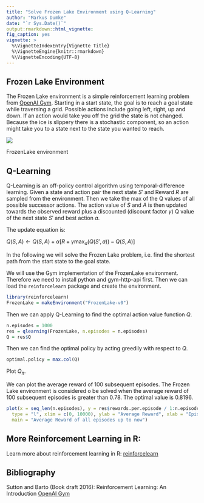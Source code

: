 ```yaml
---
title: "Solve Frozen Lake Environment using Q-Learning"
author: "Markus Dumke"
date: "`r Sys.Date()`"
output:rmarkdown::html_vignette:
fig_caption: yes
vignette: >
  %\VignetteIndexEntry{Vignette Title}
  %\VignetteEngine{knitr::rmarkdown}
  %\VignetteEncoding{UTF-8}
---
```

  
## Frozen Lake Environment
  
The Frozen Lake environment is a simple reinforcement learning problem
from [OpenAI Gym](https://gym.openai.com/envs/FrozenLake-v0). 
Starting in a start state, the goal is to reach a goal state 
while traversing a grid. Possible actions include going left, right, up and down. 
If an action would take you off the grid the state is not changed.
Because the ice is slippery there is a stochastic component, so an action might 
take you to a state next to the state you wanted to reach.

<div class="figure">
<img src="frozenlake.jpg"/>
<p class="caption">FrozenLake environment</p>
</div>

## Q-Learning

Q-Learning is an off-policy control algorithm using temporal-difference learning. Given a state and action pair the next state $S'$ and Reward $R$ are sampled from the environment. Then we take the max of the Q values of all possible successor actions. The action value of $S$ and $A$ is then updated towards the observed reward plus a discounted (discount factor $\gamma$) Q value of the next state $S'$ and best action $a$.

The update equation is: 

$Q(S, A) \leftarrow  Q(S, A) + \alpha[R + \gamma \max_a(Q(S', a)) - Q(S, A)]$

In the following we will solve the Frozen Lake problem, i.e. find the shortest path from the start state to the goal state. 

We will use the Gym implementation of the FrozenLake environment. Therefore we need to install python and gym-http-api first. Then we can load the `reinforcelearn` package and create the environment.

```r
library(reinforcelearn)
FrozenLake = makeEnvironment("FrozenLake-v0")
```

Then we can apply Q-Learning to find the optimal action value function $Q$.

```r
n.episodes = 1000
res = qlearning(FrozenLake, n.episodes = n.episodes)
Q = res$Q
```

Then we can find the optimal policy by acting greedily with respect to $Q$.

```r
optimal.policy = max.col(Q)
```

Plot $Q_\pi$.

We can plot the average reward of 100 subsequent episodes. The Frozen Lake 
environment is considered o be solved when the average reward of 100 subsequent episodes 
is greater than 0.78. The optimal value is 0.8196.

```r
plot(x = seq_len(n.episodes), y = res$rewards.per.episode / 1:n.episodes, 
  type = "l", xlim = c(0, 10000), ylab = "Average Reward", xlab = "Episode", 
  main = "Average Reward of all episodes up to now")
```

## More Reinforcement Learning in R:

Learn more about reinforcement learning in R: [reinforcelearn](https://github.com/markdumke/reinforcelearn)

## Bibliography

Sutton and Barto (Book draft 2016): Reinforcement Learning: An Introduction
[OpenAI Gym](https://gym.openai.com/envs/FrozenLake-v0)
